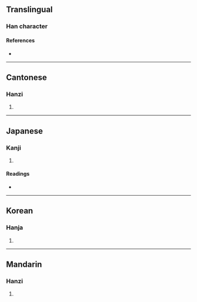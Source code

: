 {{character info/new}}
==Translingual==

===Han character===
{{Han char|rn=27|rad=厂|as=04|sn=6|four=71241|canj=MMVH|ids=⿸厂牙}}

====References====
* {{Han ref|kx=0160.300|dkj=02907|dj=0367.160|hdz=10069.090|uh=538A|ud=21386|bh=C9C4|bd=51652}}

----

==Cantonese==

===Hanzi===
{{yue-hanzi|jyut=|y=a2}}

# {{rfdef|yue|sort=厂04}}

----

==Japanese==

===Kanji===
{{ja-kanji|grade=|rs=厂04}}

# {{rfdef|ja|sort=厂04}}

====Readings====
* {{ja-readings|on=[[か]] (ka), [[げ]] (ge)|kun=[[くいちがう]] (kuichigau)}}

----

==Korean==

===Hanja===
{{ko-hanja|hangeul=아|rv=a|mr=a}}

# {{rfdef|ko|sort=厂04}}

----

==Mandarin==

===Hanzi===
{{cmn-hanzi|pin=[[yǎ]] ([[ya3]])|wg=ya<sup>3</sup>}}

# {{rfdef|cmn|sort=厂04}}
